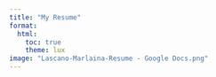 ```yaml
---
title: "My Resume"
format:
  html:
    toc: true
    theme: lux
image: "Lascano-Marlaina-Resume - Google Docs.png"
---
```

